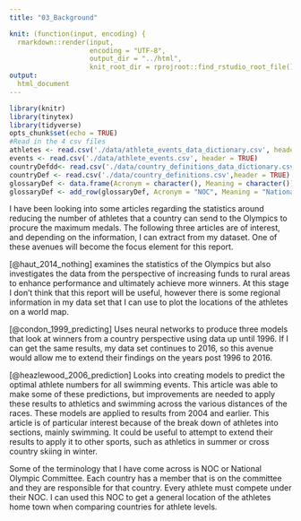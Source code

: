 ```yaml
---
title: "03_Background"

knit: (function(input, encoding) {
  rmarkdown::render(input,
                    encoding = "UTF-8",
                    output_dir = "../html",
                    knit_root_dir = rprojroot::find_rstudio_root_file())})
output: 
  html_document
---
```



```r
library(knitr)
library(tinytex)
library(tidyverse)
opts_chunk$set(echo = TRUE)
#Read in the 4 csv files
athletes <- read.csv('./data/athlete_events_data_dictionary.csv', header = TRUE)
events <- read.csv('./data/athlete_events.csv', header = TRUE)
countryDefdd<- read.csv('./data/country_definitions_data_dictionary.csv',header = TRUE)
countryDef <- read.csv('./data/country_definitions.csv',header = TRUE)
glossaryDef <- data.frame(Acronym = character(), Meaning = character())
glossaryDef <- add_row(glossaryDef, Acronym = "NOC", Meaning = "National Olympic Committee")
```

I have been looking into some articles regarding the statistics around reducing the number of athletes that a country can send to the Olympics to procure the maximum medals. The following three articles are of interest, and depending on the information, I can extract from my dataset. One of these avenues will become the focus element for this report.

[@haut_2014_nothing] examines the statistics of the Olympics but also investigates the data from the perspective of increasing funds to rural areas to enhance performance and ultimately achieve more winners. At this stage I don't think that this report will be useful, however there is some regional information in my data set that I can use to plot the locations of the athletes on a world map.


[@condon_1999_predicting] Uses neural networks to produce three models that look at winners from a country perspective using data up until 1996. If I can get the same results, my data set continues to 2016, so this avenue would allow me to extend their findings on the years post 1996 to 2016.


[@heazlewood_2006_prediction] Looks into creating models to predict the optimal athlete numbers for all swimming events. This article was able to make some of these predictions, but improvements are needed to apply these results to athletics and swimming across the various distances of the races. These models are applied to results from 2004 and earlier. This article is of particular interest because of the break down of athletes into sections, mainly swimming. It could be useful to attempt to extend their results to apply it to other sports, such as athletics in summer or cross country skiing in winter.

Some of the terminology that I have come across is NOC or National Olympic Committee. Each country has a member that is on the committee and they are responsible for that country. Every athlete must compete under their NOC. I can used this NOC to get a general location of the athletes home town when comparing countries for athlete levels.
